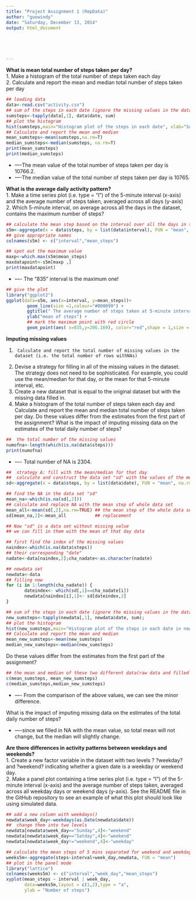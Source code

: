 ```yaml
---
title: "Project Assignment 1 (RepData)"
author: "guowindy"
date: "Saturday, December 13, 2014"
output: html_document





---
```



**What is mean total number of steps taken per day?**  
1.  Make a histogram of the total number of steps taken each day  
2.  Calculate and report the mean and median total number of steps taken per day  

```r
## loading data
data<-read.csv("activity.csv")
## sum of the steps in each date (ignore the missing values in the dataset)
sumsteps<-tapply(data[,1], data$date, sum)
## plot the histogram
hist(sumsteps,main="Histogram plot of the steps in each date", xlab="Sum of steps per day")
## Calculate and report the mean and median 
mean_sumsteps<-mean(sumsteps,na.rm=T)
median_sumsteps<-median(sumsteps, na.rm=T)
print(mean_sumsteps)
print(median_sumsteps)
```
* ----The mean value of the total number of steps taken per day is 10766.2.
* ----The median value of the total number of steps taken per day is 10765.

**What is the average daily activity pattern?**    
1.  Make a time series plot (i.e. type = "l") of the 5-minute interval (x-axis) and the average number of steps taken, averaged across all days (y-axis)    
2.	Which 5-minute interval, on average across all the days in the dataset, contains the maximum number of steps?   

```r
## calculate the mean step based on the interval over all the days in the dataset
s5m<-aggregate(x = data$steps, by = list(data$interval), FUN = "mean", na.rm=TRUE)
## give appropriate names
colnames(s5m) <- c("interval","mean_steps")

## spot out the maximum value
maxp<-which.max(s5m$mean_steps)
maxdatapoint<-s5m[maxp ,]
print(maxdatapoint)
```
* ---- The "835" interval is the maximum one!

```r
## give the plot
library("ggplot2")
ggplot(data=s5m, aes(x=interval, y=mean_steps))+ 
        geom_line(size =1,colour="#000099") +
        ggtitle(" The average number of steps taken at 5-minute interval")+ 
        ylab("mean of steps") +
		## mark the maximum point with red circle 
        geom_point(aes( x=835,y=206.169), color="red",shape = 1,size = 4) 
```


**Imputing missing values**    

1.      Calculate and report the total number of missing values in the dataset (i.e. the total number of rows withNAs)   
2.	Devise a strategy for filling in all of the missing values in the dataset. The strategy does not need to be sophisticated. For example, you could use the mean/median for that day, or the mean for that 5-minute interval, etc.    
3.	Create a new dataset that is equal to the original dataset but with the missing data filled in.   
4.	Make a histogram of the total number of steps taken each day and Calculate and report the mean and median total number of steps taken per day. Do these values differ from the estimates from the first part of the assignment? What is the impact of imputing missing data on the estimates of the total daily number of steps?     

```r
##  the total number of the missing values
numofna<-length(which(is.na(data$steps)))
print(numofna)
```
* ---- Total number of NA is 2304.
```r
##  strategy A: fill with the mean/median for that day
##  calculate and construct the data set "sd" with the values of the mean of steps for each date
sd<-aggregate(x = data$steps, by = list(data$date), FUN = "mean", na.rm=TRUE)

## find the NA in the data set "sd"
mean_na<-which(is.na(sd[,2]))
## calculate and replace NA with the mean step of whole data set
mean_all<-mean(sd[,2],na.rm=TRUE) ## the mean step of the whole data set
sd[mean_na,2]<-mean_all           ## replacement

## Now "sd" is a data set without missing value
## we can fill in them with the mean of that day data

## first find the index of the missing values
naindex<-which(is.na(data$steps))
## their corresponding "date"
nadate<-data[naindex,2];cha_nadate<-as.character(nadate)

## newdata set 
newdata<-data
## filling now
for (i in 1:length(cha_nadate)) {        
       dateindex<- which(sd[,1]==cha_nadate[i])
       newdata[naindex[i],1]<- sd[dateindex,2]        
}

## sum of the steps in each date (ignore the missing values in the dataset)
new_sumsteps<-tapply(newdata[,1], newdata$date, sum);
## plot the histogram
hist(new_sumsteps,main="Histogram plot of the steps in each date in new data set", xlab="Sum of steps per day",col="red")
## Calculate and report the mean and median 
mean_new_sumsteps<-mean(new_sumsteps)
median_new_sumsteps<-median(new_sumsteps)
```
Do these values differ from the estimates from the first part of the assignment?

```r
## the mean and median of these two different data(raw data and filled data)
c(mean_sumsteps, mean_new_sumsteps)
c(median_sumsteps,median_new_sumsteps)
```
* ---- From the comparison of the above values, we can see the minor difference. 

What is the impact of imputing missing data on the estimates of the total daily number of steps?   

* ----since we filled in NA with the mean value, so total mean will not change, but the median will slightly change.



**Are there differences in activity patterns between weekdays and weekends?**   
1.	Create a new factor variable in the dataset with two levels ? ?weekday? and ?weekend? indicating whether a given date is a weekday or weekend day.   
2.	Make a panel plot containing a time series plot (i.e. type = "l") of the 5-minute interval (x-axis) and the average number of steps taken, averaged across all weekday days or weekend days (y-axis). See the README file in the GitHub repository to see an example of what this plot should look like using simulated data.   

```r
## add a new column with weekdays()
newdata$week_day<-weekdays(as.Date(newdata$date))
##  change them into two levels 
newdata[newdata$week_day=="Sunday",4]<-"weekend"
newdata[newdata$week_day=="Satday",4]<-"weekend"
newdata[newdata$week_day!="weekend",4]<-"weekday"

## calculate the mean steps of 5 mins separated for weekend and weekday
weeks5m<-aggregate(steps~interval+week_day,newdata, FUN = "mean")
## plot in the panel mode
library("lattice")
colnames(weeks5m) <- c("interval","week_day","mean_steps")
xyplot(mean_steps ~ interval | week_day, 
       data=weeks5m,layout = c(1,2),type = "a",
       ylab = "Number of steps")

```